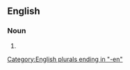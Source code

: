 {{also|caméramen}}

==English==

===Noun===
{{head|en|noun plural form}}

# {{plural of|cameraman|lang=en}}

[[Category:English plurals ending in "-en"]]